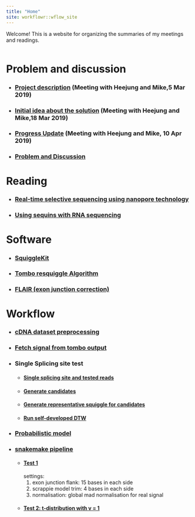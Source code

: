 ```yaml
---
title: "Home"
site: workflowr::wflow_site
---
```


Welcome! This is a website for organizing the summaries of my meetings and readings.

<style>
.column-left{
  float: left;
  width: 100%;
  text-align: left;
}
.column-center{
  display: inline-block;
  width: 100%;
  text-align: center;
}
.column-right{
  float: right;
  width: 20%;
  text-align: right;
}
</style>



<div class="column-left">
# Problem and discussion
* ### [Project description](5_Mar_with_HJ_and_MK_.html) (Meeting with Heejung and Mike,5 Mar 2019)
* ### [Initial idea about the solution](18_Mar_with_HJ_and_MK.html) (Meeting with Heejung and Mike,18 Mar 2019)
* ### [Progress Update](10_Apr_Meeting_Summary.html) (Meeting with Heejung and Mike, 10 Apr 2019)
* ### [Problem and Discussion](Problem_and_Discussion.html)

# Reading
* ### [Real-time selective sequencing using nanopore technology](Matthew_2016.html)
* ### [Using sequins with RNA sequencing](Using_sequins_with_RNA_sequencing.html)

# Software
* ### [SquiggleKit](SquiggleKit.html)
* ### [Tombo resquiggle Algorithm](Tombo_resquiggle.html)
* ### [FLAIR (exon junction correction)](FLAIR.html)

# Workflow
* ### [cDNA dataset preprocessing](cDNA_data_preprocessing.html)
* ### [Fetch signal from tombo output](fetch_single_from_tombo.html)
* ### Single Splicing site test
  * #### [Single splicing site and tested reads](cDNA_R1_102_1.html)
  * #### [Generate candidates](candidate_generator.html)
  * #### [Generate representative squiggle for candidates](get_representative_squiggle.html)
  * #### [Run self-developed DTW](self_developed_DTW.html)
  
* ### [Probabilistic model](probabilistic_model.html)

* ### [snakemake pipeline](snakemake_pipline.html)
  * #### [Test 1](f15_t4_mad_norm.html)
    settings:
      1. exon junction flank: 15 bases in each side
      2. scrappie model trim: 4 bases in each side
      3. normalisation: global mad normalisation for real signal
  * #### [Test 2: t-distribution with v = 1](f15_t4_t_likelihood.html)
      


</div>

```r
* #### [Inaccurate transcript checking](inaccurate_transcript_checking.html)
  
```

